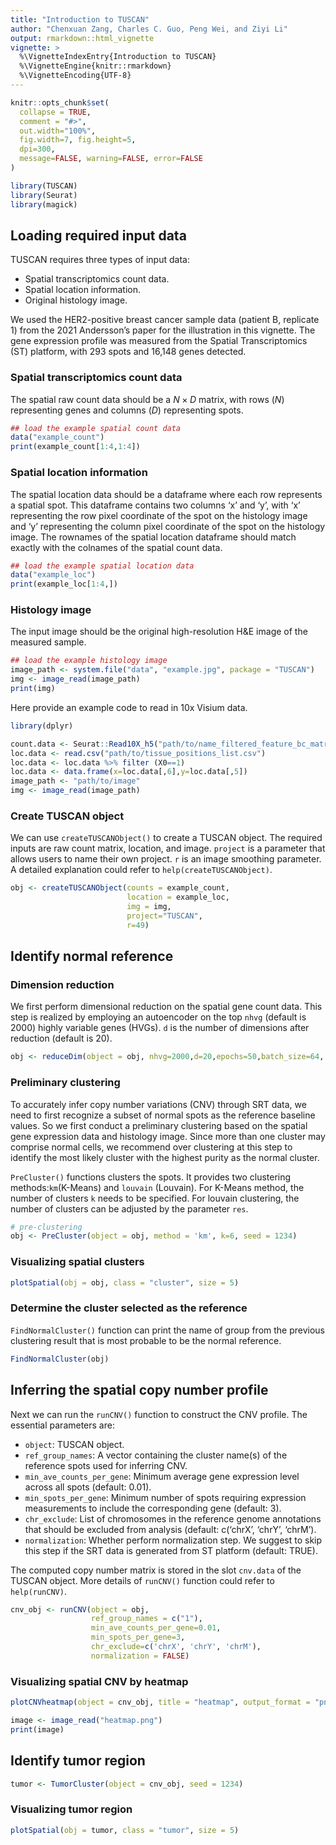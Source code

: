 ```yaml
---
title: "Introduction to TUSCAN"
author: "Chenxuan Zang, Charles C. Guo, Peng Wei, and Ziyi Li"
output: rmarkdown::html_vignette
vignette: >
  %\VignetteIndexEntry{Introduction to TUSCAN}
  %\VignetteEngine{knitr::rmarkdown}
  %\VignetteEncoding{UTF-8}
---
```


```r
knitr::opts_chunk$set(
  collapse = TRUE,
  comment = "#>",
  out.width="100%",
  fig.width=7, fig.height=5,
  dpi=300,
  message=FALSE, warning=FALSE, error=FALSE
)
```

```r
library(TUSCAN)
library(Seurat)
library(magick)
```


## Loading required input data


TUSCAN requires three types of input data:

- Spatial transcriptomics count data.   
- Spatial location information.  
- Original histology image.   

We used the HER2-positive breast cancer sample data (patient B, replicate 1) from the 2021 Andersson's paper for the illustration in this vignette. The gene expression profile was measured from the Spatial Transcriptomics (ST) platform, with 293 spots and 16,148 genes detected.


### Spatial transcriptomics count data


The spatial raw count data should be a $N \times D$ matrix, with rows ($N$) representing genes and columns ($D$) representing spots. 

```r
## load the example spatial count data
data("example_count")
print(example_count[1:4,1:4])
```


### Spatial location information


The spatial location data should be a dataframe where each row represents a spatial spot. This dataframe contains two columns 'x' and 'y', with 'x' representing the row pixel coordinate of the spot on the histology image and 'y' representing the column pixel coordinate of the spot on the histology image. The rownames of the spatial location dataframe should match exactly with the colnames of the spatial count data.

```r
## load the example spatial location data
data("example_loc")
print(example_loc[1:4,])
```


### Histology image


The input image should be the original high-resolution H&E image of the measured sample.

```r
## load the example histology image
image_path <- system.file("data", "example.jpg", package = "TUSCAN")
img <- image_read(image_path)
print(img)
```

Here provide an example code to read in 10x Visium data. 

```r
library(dplyr)

count.data <- Seurat::Read10X_h5("path/to/name_filtered_feature_bc_matrix.h5")
loc.data <- read.csv("path/to/tissue_positions_list.csv")
loc.data <- loc.data %>% filter (X0==1)
loc.data <- data.frame(x=loc.data[,6],y=loc.data[,5])
image_path <- "path/to/image"
img <- image_read(image_path)
```


### Create TUSCAN object


We can use `createTUSCANObject()` to create a TUSCAN object. The required inputs are raw count matrix, location, and image. `project` is a parameter that allows users to name their own project. `r` is an image smoothing parameter. A detailed explanation could refer to `help(createTUSCANObject)`.


```r
obj <- createTUSCANObject(counts = example_count, 
                          location = example_loc, 
                          img = img, 
                          project="TUSCAN", 
                          r=49)
```


## Identify normal reference


### Dimension reduction


We first perform dimensional reduction on the spatial gene count data. This step is realized by employing an autoencoder on the top `nhvg` (default is 2000) highly variable genes (HVGs). `d` is the number of dimensions after reduction (default is 20). 


```r
obj <- reduceDim(object = obj, nhvg=2000,d=20,epochs=50,batch_size=64, seed = 1234)
```


### Preliminary clustering


To accurately infer copy number variations (CNV) through SRT data, we need to first recognize a subset of normal spots as the reference baseline values. So we first conduct a preliminary clustering based on the spatial gene expression data and histology image. Since more than one cluster may comprise normal cells, we recommend over clustering at this step to identify the most likely cluster with the highest purity as the normal cluster.

`PreCluster()` functions clusters the spots. It provides two clustering methods:`km`(K-Means) and `louvain` (Louvain). For K-Means method, the number of clusters `k` needs to be specified. For louvain clustering, the number of clusters can be adjusted by the parameter `res`. 


```r
# pre-clustering
obj <- PreCluster(object = obj, method = 'km', k=6, seed = 1234)
```


### Visualizing spatial clusters

```r
plotSpatial(obj = obj, class = "cluster", size = 5)
```


### Determine the cluster selected as the reference


`FindNormalCluster()` function can print the name of group from the previous clustering result that is most probable to be the normal reference.

```r
FindNormalCluster(obj)
```


## Inferring the spatial copy number profile


Next we can run the `runCNV()` function to construct the CNV profile. The essential parameters are:

- `object`: TUSCAN object.   
- `ref_group_names`: A vector containing the cluster name(s) of the reference spots used for inferring CNV.      
- `min_ave_counts_per_gene`: Minimum average gene expression level across all spots (default: 0.01).   
- `min_spots_per_gene`: Minimum number of spots requiring expression measurements to include the corresponding gene (default: 3).   
- `chr_exclude`: List of chromosomes in the reference genome annotations that should be excluded from analysis (default: c('chrX', 'chrY', 'chrM').    
- `normalization`: Whether perform normalization step. We suggest to skip this step if the SRT data is generated from ST platform (default: TRUE).    

The computed copy number matrix is stored in the slot `cnv.data` of the TUSCAN object. More details of `runCNV()` function could refer to `help(runCNV)`.


```r
cnv_obj <- runCNV(object = obj, 
                  ref_group_names = c("1"),
                  min_ave_counts_per_gene=0.01,
                  min_spots_per_gene=3,
                  chr_exclude=c('chrX', 'chrY', 'chrM'),
                  normalization = FALSE)
```


### Visualizing spatial CNV by heatmap


```r
plotCNVheatmap(object = cnv_obj, title = "heatmap", output_format = "png")
```


```r
image <- image_read("heatmap.png")
print(image)
```


## Identify tumor region


```r
tumor <- TumorCluster(object = cnv_obj, seed = 1234)
```


### Visualizing tumor region


```r
plotSpatial(obj = tumor, class = "tumor", size = 5)
```


